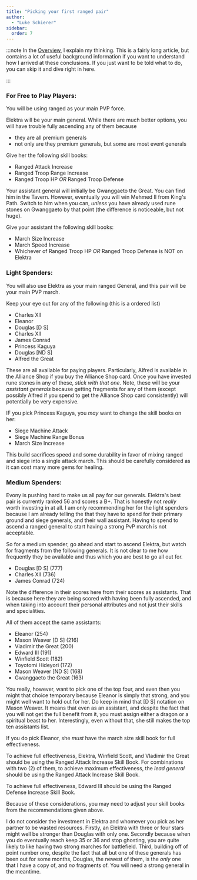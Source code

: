 ```yaml
---
title: "Picking your first ranged pair"
author: 
  - "Luke Schierer"
sidebar: 
  order: 7
---
```

:::note
In the [Overview][], I explain my thinking.  This is a fairly long article, but
contains a lot of useful background information if you want to understand how I
arrived at these conclusions. If you just want to be told what to do, you can
skip it and dive right in here. 

[Overview]: <../overview/>
:::
### For Free to Play Players:

You will be using ranged as your main PVP force.

Elektra will be your main general.  While there are much better options,
you will have trouble fully ascending any of them because 
* they are all premium generals 
* not only are they premium generals, but some are most event generals

Give her the following skill books:
* Ranged Attack Increase
* Ranged Troop Range Increase
* Ranged Troop HP *OR* Ranged Troop Defense

Your assistant general will initially be Gwanggaeto the Great.  You can find
him in the Tavern.  However, eventually you will win Mehmed II from King's
Path.  Switch to him when you can, *unless* you have already used rune stones
on Gwanggaeto by that point (the difference is noticeable, but not huge).

Give your assistant the following skill books:
* March Size Increase
* March Speed Increase
* Whichever of Ranged Troop HP *OR* Ranged Troop Defense is NOT on Elektra

### Light Spenders:

You will also use Elektra as your main ranged General, and this pair will be
your main PVP march.

Keep your eye out for any of the following (this is a ordered list)

* Charles XII 
* Eleanor 
* Douglas [D S] 
* Charles XII 
* James Conrad 
* Princess Kaguya 
* Douglas [ND S] 
* Alfred the Great 

These are all available for paying players. Particularly, Alfred is available
in the Alliance Shop if you buy the Alliance Shop card.  Once you have invested
rune stones in any of these, *stick with that one*.  Note, these will be your
*assistant generals* because getting fragments for any of them (except possibly
Alfred if you spend to get the Alliance Shop card consistently) will
potentially be very expensive.

IF you pick Princess Kaguya, you *may* want to change the skill books on her:
* Siege Machine Attack
* Siege Machine Range Bonus
* March Size Increase

This build sacrifices speed and some durability in favor of mixing ranged and
siege into a single attack march.  This should be carefully considered as it
can cost many more gems for healing.

### Medium Spenders:

Evony is pushing hard to make us all pay for our generals.  Elektra's best pair 
is currently ranked 56 and scores a B+.  That is honestly not *really* worth 
investing in at all.  I am only recommending her for the light spenders because
I am already telling the that they have to spend for their primary ground and 
siege generals, and their wall assistant.  Having to spend to ascend a ranged
general to start having a strong PvP march is not acceptable. 

So for a medium spender, go ahead and start to ascend Elektra, but watch for
fragments from the following generals.  It is not clear to me how frequently they
be available and thus which you are best to go all out for.

* Douglas [D S] (777)
* Charles XII (736)
* James Conrad (724)

Note the difference in their scores here from their scores as assistants.  That 
is because here they are being scored with having been fully ascended, and when
taking into account their personal attributes and not just their skills and
specialities.  

All of them accept the same assistants:
* Eleanor (254)
* Mason Weaver [D S] (216)
* Vladimir the Great (200)
* Edward III (191)
* Winfield Scott (182)
* Toyotomi Hideyori (172)
* Mason Weaver [ND S] (168)
* Gwanggaeto the Great (163)

You really, however, want to pick one of the top four, and even then you might
that choice temporary because Eleanor is simply that strong, and you might well
want to hold out for her.  Do keep in mind that [D S] notation on Mason Weaver.
It means that even as an assistant, and despite the fact that you will not get 
the full benefit from it, you must assign either a dragon or a spiritual beast
to her. Interestingly, even without that, she still makes the top ten assistants 
list.

If you do pick Eleanor, she *must* have the march size skill book for full
effectiveness. 

To achieve full effectiveness, Elektra, Winfield Scott, and Vladimir the Great 
should be using the Ranged Attack Increase Skill Book.  For combinations with 
two (2) of them, to achieve maximum effectiveness, the *lead general* should 
be using the Ranged Attack Increase Skill Book.

To achieve full effectiveness, Edward III should be using the Ranged Defense 
Increase Skill Book.

Because of these considerations, you may need to adjust your skill books from 
the recommendations given above. 

I do not consider the investment in Elektra and whomever you pick as her partner
to be wasted resources.  Firstly, an Elektra with three or four stars might well 
be stronger than Douglas with only one.  Secondly because when you do eventually 
reach keep 35 or 36 and stop ghosting, you are quite likely to like having two 
strong marches for battlefield.   Third, building off of point number one, 
despite the fact that all but one of these generals has been out for some months,
Douglas, the newest of them, is the *only* one that I have a copy of, and *no* 
fragments of.  You will need a strong general in the meantime.
